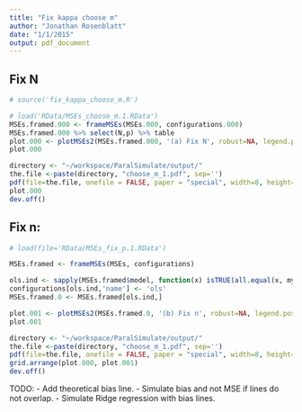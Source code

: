 ```yaml
---
title: "Fix kappa choose m"
author: "Jonathan Rosenblatt"
date: "1/1/2015"
output: pdf_document
---
```

## Fix N
```r
# source('fix_kappa_choose_m.R')
```



```r
# load('RData/MSEs_choose_m.1.RData')
MSEs.framed.000 <- frameMSEs(MSEs.000, configurations.000)
MSEs.framed.000 %>% select(N,p) %>% table
plot.000 <- plotMSEs2(MSEs.framed.000, '(a) Fix N', robust=NA, legend.position='right', y.lim=c(0,3), jitter=0, line=TRUE, fix='Np')
plot.000
```

```r
directory <- "~/workspace/ParalSimulate/output/"
the.file <-paste(directory, "choose_m_1.pdf", sep='')
pdf(file=the.file, onefile = FALSE, paper = "special", width=8, height=8)
plot.000
dev.off()
```



## Fix n:
```r
# load(file='RData/MSEs_fix_p.1.RData') 

MSEs.framed <- frameMSEs(MSEs, configurations)

ols.ind <- sapply(MSEs.framed$model, function(x) isTRUE(all.equal(x, my.ols))) 
configurations[ols.ind,'name'] <- 'ols'
MSEs.framed.0 <- MSEs.framed[ols.ind,]
```

```r
plot.001 <- plotMSEs2(MSEs.framed.0, '(b) Fix n', robust=NA, legend.position='right', y.lim=c(0,3), jitter=0, line=TRUE, fix='n')
plot.001
```

```r
directory <- "~/workspace/ParalSimulate/output/"
the.file <-paste(directory, "choose_m_1.pdf", sep='')
pdf(file=the.file, onefile = FALSE, paper = "special", width=8, height=8)
grid.arrange(plot.000, plot.001)
dev.off()
```

TODO: 
- Add theoretical bias line.
- Simulate bias and not MSE if lines do not overlap.
- Simulate Ridge regression with bias lines.
